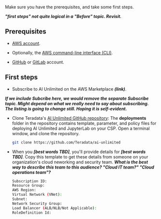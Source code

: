 Make sure you have the prerequisites, and take some first steps.

***"first steps" not quite logical in a "Before" topic. Revisit.***

## Prerequisites

- [AWS account](https://aws.amazon.com).

- Optionally, the [AWS command-line interface (CLI)](https://docs.aws.amazon.com/cli/latest/userguide/cli-chap-getting-started.html).

- [GitHub](https://github.com) or [GitLab](https://gitlab.com) account.


## First steps

- Subscribe to AI Unlimited on the AWS Marketplace ***(link)***. 

***If we include Subcribe here, we would remove the separate Subscribe topic. Might depend on what we really need to say about subscribing. The listing is going to change still. Hoping it is self-evident.***

- Clone Teradata's [AI Unlimited GitHub repository](https://github.com/Teradata/ai-unlimited): The **deployments** folder in the repository contains template, parameter, and policy files for deploying AI Unlimited and JupyterLab on your CSP. Open a terminal window, and clone the repository. 

    ``` bash
    git clone https://github.com/Teradata/ai-unlimited
    ```
  
- When you ***[best words TBD]***, you'll provide details for ***[best words TBD]***. Copy this template to get these details from someone on your organization's cloud neworking and security team. ***What is the best way to describe this team to this audience? "Cloud IT team?" "Cloud operations team"?*** 

	```bash
    Subscription ID: 
    Resource Group:
    AWS Region: 
    Virtual Network (VNet): 
    Subnet: 
    Network Security Group:
    Load Balancer (ALB/NLB/Not Applicable):
    RoleDefinition Id: 
	```
